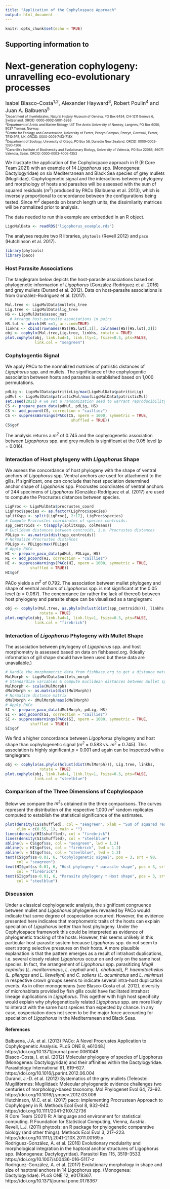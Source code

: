 ```yaml
---
title: "Application of the Cophylospace Approach"
output: html_document
---
```


```r
knitr::opts_chunk$set(echo = TRUE)
```
## Supporting information to
# Next-generation cophylogeny: unravelling eco-evolutionary processes
<font size = 3> Isabel Blasco-Costa<sup>1,2</sup>, Alexander Hayward<sup>3</sup>, Robert Poulin<sup>4</sup> and Juan A. Balbuena<sup>5</sup></font><br>
<font size = 1> <sup>1</sup>Department of Invertebrates, Natural History Museum of Geneva, PO Box 6434, CH-1211 Geneva 6, Switzerland. ORCID: 0000-0002-5001-5986<br>
<sup>2</sup>Department of Arctic and Marine Biology, UiT The Arctic University of Norway, Langnes, PO Box 6050, 9037 Tromsø, Norway.<br>
<sup>3</sup>Centre for Ecology and Conservation, University of Exeter, Penryn Campus, Penryn, Cornwall, Exeter, TR10 9FE, UK. ORCID: 0000-0001-7413-718X<br>
<sup>4</sup>Department of Zoology, University of Otago, PO Box 56, Dunedin New Zealand. ORCID: 0000-0003-1390-1206<br>
<sup>5</sup>Cavanilles Institute of Biodiversity and Evolutionary Biology, University of Valencia, PO Box 22085, 46071 Valencia, Spain. ORCID: 0000-0003-4006-1353<br></font>

We illustrate the application of the Cophylospace approach in R (R Core Team 2021) with an example of 14 *Ligophorus* spp. (Monogenea: Dactylogyridae) on six Mediterranean and Black Sea species of grey mullets (Mugilidae). Cophylogenetic signal and the interactions between phylogeny and morphology of hosts and parasites will be assessed with the sum  of squared residuals (*m<sup>2</sup>*) produced by PACo (Balbuena et al. 2013), which is inversely proportional to concordance between the configurations being tested. Since *m<sup>2</sup>* depends on branch length units, the dissimilarity matrices will be normalized prior to analysis.

The data needed to run this example are embedded in an R object. 
```r
LigoMulData <- readRDS("ligophorus_example.rds")
```

The analyses require two R libraries, `phytools` (Revell 2012) and `paco` (Hutchinson et al. 2017). 

```r
library(phytools)
library(paco)
```

### Host Parasite Associations 
The tanglegram below depicts the host-parasite associations based on phylogenetic informacion of *Ligophorus* (González-Rodríguez et al. 2016) and grey mullets (Durand et al. 2012). Data on host-parasite associations is from González-Rodríguez et al. (2017).

```r
Mul.tree <- LigoMulData$mullets_tree
Lig.tree <- LigoMulData$lig_tree
HS <- LigoMulData$assoc_mat
  # Arrange host-parasite associations in pairs 
HS.lut <- which(HS ==1, arr.ind=TRUE)
linkhs <- cbind(rownames(HS)[HS.lut[,1]], colnames(HS)[HS.lut[,2]])
obj <- cophylo(Mul.tree,Lig.tree, linkhs, rotate = TRUE)
plot.cophylo(obj, link.lwd=1, link.lty=1, fsize=0.5, pts=FALSE,
             link.col = "seagreen")

```

### Cophylogentic Signal
We apply PACo to the normalized matrices of patristic distances of *Ligophorus* spp. and mullets. The significance of the cophylogentic association between hosts and parasites is established based on 1,000 permutations. 
```r
pdLig <- LigoMulData$patriticLig/max(LigoMulData$patriticLig)
pdMul <- LigoMulData$patristicMul/max(LigoMulData$patristicMul)
set.seed(2021) # we set a randomization seed to warrant reproducibility.
CS <- prepare_paco_data(pdMul, pdLig, HS)
CS <- add_pcoord(CS, correction = "cailliez")
CS <- suppressWarnings(PACo(CS, nperm = 1000, symmetric = TRUE, 
                             shuffled = TRUE))
CS$gof
```
The analysis returns a *m<sup>2</sup>* of 0.745 and the cophylogenetic association between *Ligophorus* spp. and grey mullets is significant at the 0.05 level (*p* = 0.016).

### Interaction of Host phylogeny with *Ligophorus* Shape
We assess the concordance of host phylogeny with the shape of ventral anchors of *Ligophorus* spp. Ventral anchors are used for attachment to the gills. If significant, one can conclude that host speciation determined anchor shape of *Ligophorus* spp. Procrustes coordinates of ventral anchors of 244 specimens of *Ligophorus* (González-Rodríguez et al. (2017) are used to compute the Procrustes distances between species.
```r
LigProc <- LigoMulData$procrustes_coord
LigProc$species <- as.factor(LigProc$species)
splitXspp <- split(LigProc[, 2:17], LigProc$species)
# Compute Procrustes coordinates of species centroids:
spp_centroids <- t(sapply(splitXspp, colMeans))
# Euclidean distances between centroids, i.e. Procrustes distances
PDLigo <- as.matrix(dist(spp_centroids))
# Normalize Procrustes distances
PDLigo <- PDLigo/max(PDLigo)
# Apply PACo
HI <- prepare_paco_data(pdMul, PDLigo, HS)
HI <- add_pcoord(HI, correction = "cailliez")
HI <- suppressWarnings(PACo(HI, nperm = 1000, symmetric = TRUE,
           shuffled = TRUE))
HI$gof
```
PACo yields a *m<sup>2</sup>* of 0.792. The association between mullet phylogeny and shape of ventral anchors of *Ligophorus* spp. is not significant at the 0.05 level (*p* = 0.067). 
The concordance (or rather the lack of thereof) between host phylogeny and parasite shape can be visualized as a tanglegram:
```r
obj <- cophylo(Mul.tree, as.phylo(hclust(dist(spp_centroids))), linkhs,
               rotate = TRUE)
plot.cophylo(obj, link.lwd=1, link.lty=1, fsize=0.5, pts=FALSE,
             link.col = "firebrick")

```

### Interaction of *Ligophorus* Phylogeny with Mullet Shape
The association between phylogeny of *Ligophorus* spp. and host morphometry is assessed based on data on fishbased.org. (Ideally information of gill shape should have been used but these data are unavailable.)
```r
# Handle the morphometric data from fishbase.org to get a distance matrix
MulMorph <- LigoMulData$mullets_morph
# Standardize variables & compute Euclidean distances between mullet spp.
MulMorph <- scale(MulMorph)
dMulMorph <- as.matrix(dist(MulMorph))
# Normalize distance matrix
dMulMorph <- dMulMorph/max(dMulMorph)
# Apply PACo
SI <- prepare_paco_data(dMulMorph, pdLig, HS)
SI <- add_pcoord(SI, correction = "cailliez")
SI <- suppressWarnings(PACo(SI, nperm = 1000, symmetric = TRUE,
           shuffled = TRUE))
SI$gof
```
We find a higher concordance between *Ligophorus* phylogeny and host shape than cophylogenetic signal (*m<sup>2</sup>* = 0.583 vs. *m<sup>2</sup>* = 0.745). This association is highly significant *p* = 0.001 and again can be inspected with a tanglegram:
```r
obj <- cophylo(as.phylo(hclust(dist(MulMorph))), Lig.tree, linkhs,
               rotate = TRUE)
plot.cophylo(obj, link.lwd=1, link.lty=1, fsize=0.5, pts=FALSE,
             link.col = "steelblue")

```

### Comparison of the Three Dimensions of Cophylospace
Below we compare the *m<sup>2</sup>*s obtained in the three comparisons. The curves represent the distribution of the respective 1,000 *m<sup>2</sup>* random replicates computed to establish the statistical significance of the estimates.
```r
plot(density(CS$shuffled), col = "seagreen", xlab = "Sum of squared residuals",
     xlim = c(0.55, 1), main = "")
lines(density(HI$shuffled), col = "firebrick")
lines(density(SI$shuffled), col = "steelblue")
abline(v = CS$gof$ss, col = "seagreen", lwd = 1.2)
abline(v = HI$gof$ss, col = "firebrick", lwd = 1.2)
abline(v = SI$gof$ss, col = "steelblue", lwd = 1.2)
text(CS$gof$ss-0.01, 6, "Cophylogenetic signal", pos = 3, srt = 90,
     col = "seagreen")
text(HI$gof$ss-0.01, 6, "Host phylogeny * parasite shape", pos = 3, srt = 90,
     col = "firebrick")
text(SI$gof$ss-0.01, 6, "Parasite phylogeny * Host shape", pos = 3, srt = 90,
     col = "steelblue")

```

### Discussion
Under a classical cophylogenetic analysis, the significant congruence between mullet and *Ligophorus* phylogenies revealed by PACo would indicate that some degree of cospeciation occurred. However, the evidence presented here indicates that morphometric traits of the hosts can explain speciation of *Ligophorus* better than host phylogeny. Under the Cophylospace framework this could be interpreted as evidence of phylogenetic tracking of the hosts. However, this seems unlikely in this particular host-parasite system because *Ligophorus* spp. do not seem to exert strong selective pressures on their hosts. A more plausible explanation is that the pattern emerges as a result of intrahost duplications, i.e. several closely related *Ligophorus* occur on and only on the same host species. In fact, the arrangement of *Ligophorus* spp. parasitizing *Mugil cephalus* (*L. mediterraneus*, *L. cephali* and *L. chabaudi*), *P. haematocheilus* (*L. pilengas* and *L. llewellyni*) and *C. saliens* (*L. acuminatus* and *L. minimus*) in respective crown groups seems to indicate several intra-host duplication events. As in other monogeneans (see Blasco-Costa et al. 2012), diversity of microhabitats provided by fish gills could have facilitated intrahost lineage duplications in *Ligophorus*. This ogether with high host specificity would explain why phylogenetically related *Ligophorus* spp. are more likely to interact with the same host speices than expected by chance. In any case, cospeciation does not seem to be the major force accounting for speciation of *Ligophorus* in the Mediterranean and Black Seas.

#### References
Balbuena, J.A. et al. (2013) PACo: A Novel Procrustes Application to Cophylogenetic Analysis. PLoS ONE 8, e61048.| https://doi.org/10.1371/journal.pone.0061048<br>
Blasco-Costa, I. et al. (2012) Molecular phylogeny of species of Ligophorus (Monogenea: Dactylogyridae) and their affinities within the Dactylogyridae. Parasitology International 61, 619–627. https://doi.org/10.1016/j.parint.2012.06.004<br>
Durand, J.-D. et al. (2012) Systematics of the grey mullets (Teleostei: Mugiliformes: Mugilidae): Molecular phylogenetic evidence challenges two centuries of morphology-based taxonomy. Mol Phylogenet Evol 64, 73–92. https://doi.org/10.1016/j.ympev.2012.03.006<br>
Hutchinson, M.C. et al. (2017) paco: implementing Procrustean Approach to Cophylogeny in R. Methods Ecol Evol 8, 932–940. https://doi.org/10.1111/2041-210X.12736<br>
R Core Team (2021) R: A language and environment for statistical computing. R Foundation for Statistical Computing, Vienna, Austria.<br>
Revell, L.J. (2011) phytools: an R package for phylogenetic comparative biology (and other things). Methods Ecol Evol 3, 217–223. https://doi.org/10.1111/j.2041-210X.2011.00169.x<br>
Rodríguez-González, A. et al. (2016) Evolutionary modularity and morphological integration in the haptoral anchor structures of Ligophorus spp. (Monogenea: Dactylogyridae). Parasitol Res 115, 3519–3533. https://doi.org/10.1007/s00436-016-5117-z <br>
Rodríguez-González, A. et al. (2017) Evolutionary morphology in shape and size of haptoral anchors in 14 Ligophorus spp. (Monogenea: Dactylogyridae). PLoS ONE 12, e0178367. https://doi.org/10.1371/journal.pone.0178367<br>
